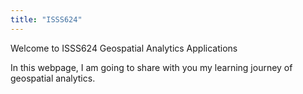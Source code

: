 ```yaml
---
title: "ISSS624"
---
```


Welcome to ISSS624 Geospatial Analytics Applications

In this webpage, I am going to share with you my learning journey of geospatial analytics.
